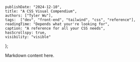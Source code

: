    publishDate: "2024-12-10",
    title: "A CSS Visual Compendium",
    authors: ["Tyler Wu"],
    tags:  ["dev", "front-end", "tailwind", "css", "reference"],
    readingTime: "Depends what your're looking for",
    caption: "A reference for all your CSS needs",
    hasScrollspy: true,
    visibility: "visible"
};

Markdown content here.